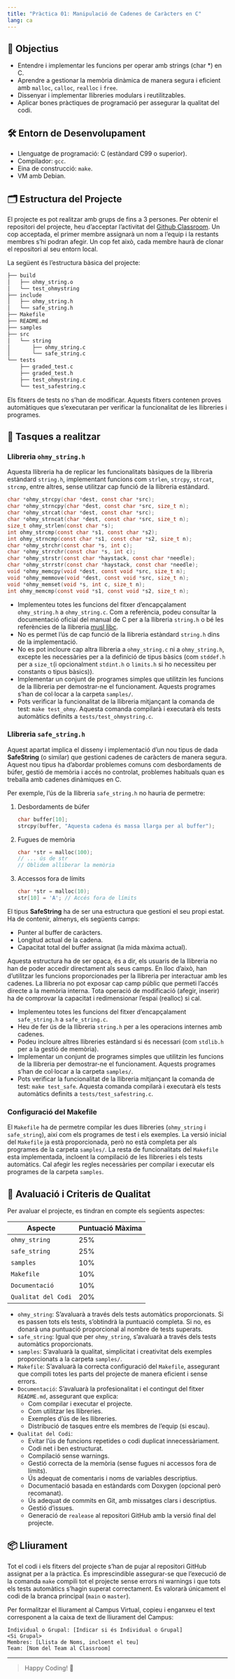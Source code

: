 ```yaml
---
title: "Pràctica 01: Manipulació de Cadenes de Caràcters en C"
lang: ca
---
```


## 🎯 Objectius

- Entendre i implementar les funcions  per operar amb strings (char *) en C.
- Aprendre a gestionar la memòria dinàmica de manera segura i eficient amb `malloc`, `calloc`, `realloc` i `free`.
- Dissenyar i implementar llibreries modulars i reutilitzables.
- Aplicar bones pràctiques de programació per assegurar la qualitat del codi.

## 🛠️ Entorn de Desenvolupament

- Llenguatge de programació: C (estàndard C99 o superior).
- Compilador: `gcc`.
- Eina de construcció: `make`.
- VM amb Debian.

## 🗂️ Estructura del Projecte

El projecte es pot realitzar amb grups de fins a 3 persones. Per obtenir el repositori del projecte, heu d'acceptar l'activitat del [Github Classroom](https://classroom.github.com/a/baHnbkQS). Un cop acceptada, el primer membre assignarà un nom a l'equip i la restants membres s'hi podran afegir. Un cop fet això, cada membre haurà de clonar el repositori al seu entorn local.

La següent és l'estructura bàsica del projecte:

```bash
├── build            
│   ├── ohmy_string.o
│   └── test_ohmystring
├── include           
│   ├── ohmy_string.h
│   └── safe_string.h
├── Makefile          
├── README.md         
├── samples           
├── src               
│   └── string
│       ├── ohmy_string.c
│       └── safe_string.c
└── tests             
    ├── graded_test.c
    ├── graded_test.h
    ├── test_ohmystring.c
    └── test_safestring.c
```

:::{.callout-important title="No modifiqueu els fitxers de tests"}
Els fitxers de tests no s'han de modificar. Aquests fitxers contenen proves automàtiques que s'executaran per verificar la funcionalitat de les llibreries i programes.
:::

## 📜 Tasques a realitzar

### Llibreria `ohmy_string.h`

Aquesta llibreria ha de replicar les funcionalitats bàsiques de la llibreria estàndard `string.h`, implementant funcions com `strlen`, `strcpy`, `strcat`, `strcmp`, entre altres, sense utilitzar cap funció de la llibreria estàndard. 

```c 
char *ohmy_strcpy(char *dest, const char *src);
char *ohmy_strncpy(char *dest, const char *src, size_t n);
char *ohmy_strcat(char *dest, const char *src);
char *ohmy_strncat(char *dest, const char *src, size_t n);
size_t ohmy_strlen(const char *s);
int ohmy_strcmp(const char *s1, const char *s2);
int ohmy_strncmp(const char *s1, const char *s2, size_t n);
char *ohmy_strchr(const char *s, int c);
char *ohmy_strrchr(const char *s, int c);
char *ohmy_strstr(const char *haystack, const char *needle);
char *ohmy_strrstr(const char *haystack, const char *needle);
void *ohmy_memcpy(void *dest, const void *src, size_t n);
void *ohmy_memmove(void *dest, const void *src, size_t n);
void *ohmy_memset(void *s, int c, size_t n);
int ohmy_memcmp(const void *s1, const void *s2, size_t n);
```

- Implementeu totes les funcions del fitxer d'encapçalament `ohmy_string.h` a `ohmy_string.c`. Com a referència, podeu consultar la documentació oficial del manual de C per a la llibreria `string.h` o bé les referències de la llibreria [musl libc](https://elixir.bootlin.com/musl/v1.2.5/source/src/string).
- No es permet l'ús de cap funció de la llibreria estàndard `string.h` dins de la implementació.
- No es pot incloure cap altra llibreria a `ohmy_string.c` ni a `ohmy_string.h`, excepte les necessàries per a la definició de tipus bàsics (com `stddef.h` per a `size_t`(i opcionalment `stdint.h` o `limits.h` si ho necessiteu per constants o tipus bàsics)).
- Implementar un conjunt de programes simples que utilitzin les funcions de la llibreria per demostrar-ne el funcionament. Aquests programes s'han de col·locar a la carpeta `samples/`.
- Pots verificar la funcionalitat de la llibreria mitjançant la comanda de test: `make test_ohmy`. Aquesta comanda compilarà i executarà els tests automàtics definits a `tests/test_ohmystring.c`. 

### Llibreria `safe_string.h`

Aquest apartat implica el disseny i implementació d'un nou tipus de dada **SafeString** (o similar) que gestioni cadenes de caràcters de manera segura. Aquest nou tipus ha d'abordar problemes comuns com desbordaments de búfer, gestió de memòria i accés no controlat, problemes habituals quan es treballa amb cadenes dinàmiques en C.

Per exemple, l'ús de la llibreria `safe_string.h` no hauria de permetre:

1. Desbordaments de búfer

    ```c
    char buffer[10];
    strcpy(buffer, "Aquesta cadena és massa llarga per al buffer");
    ```

2. Fugues de memòria

    ```c
    char *str = malloc(100);
    // ... ús de str
    // Oblidem alliberar la memòria
    ```

3. Accessos fora de límits

    ```c
    char *str = malloc(10);
    str[10] = 'A'; // Accés fora de límits
    ```

El tipus **SafeString** ha de ser una estructura que gestioni el seu propi estat. Ha de contenir, almenys, els següents camps:

- Punter al buffer de caràcters.
- Longitud actual de la cadena.
- Capacitat total del buffer assignat (la mida màxima actual).

Aquesta estructura ha de ser opaca, és a dir, els usuaris de la llibreria no han de poder accedir directament als seus camps. En lloc d'això, han d'utilitzar les funcions proporcionades per la llibreria per interactuar amb les cadenes. La llibreria no pot exposar cap camp públic que permeti l'accés directe a la memòria interna. Tota operació de modificació (afegir, inserir) ha de comprovar la capacitat i redimensionar l'espai (realloc) si cal.


- Implementeu totes les funcions del fitxer d'encapçalament `safe_string.h` a `safe_string.c`.
- Heu de fer ús de la llibreria `string.h` per a les operacions internes amb cadenes.
- Podeu incloure altres llibreries estàndard si és necessari (com `stdlib.h` per a la gestió de memòria).
- Implementar un conjunt de programes simples que utilitzin les funcions de la llibreria per demostrar-ne el funcionament. Aquests programes s'han de col·locar a la carpeta `samples/`.
- Pots verificar la funcionalitat de la llibreria mitjançant la comanda de test: `make test_safe`. Aquesta comanda compilarà i executarà els tests automàtics definits a `tests/test_safestring.c`.


### Configuració del Makefile

El `Makefile` ha de permetre compilar les dues llibreries (`ohmy_string` i `safe_string`), així com els programes de test i els exemples. La versió inicial del `Makefile` ja està proporcionada, però no està completa per als programes de la carpeta `samples/`. La resta de funcionalitats del `Makefile` esta implementada, incloent la compilació de les llibreries i els tests automàtics. Cal afegir les regles necessàries per compilar i executar els programes de la carpeta `samples`.


## 💯 Avaluació i Criteris de Qualitat

Per avaluar el projecte, es tindran en compte els següents aspectes:

| Aspecte                        | Puntuació Màxima |
|--------------------------------|------------------|
| `ohmy_string`                  | 25%              |
| `safe_string`                  | 25%              |
| `samples`                      | 10%              |
| `Makefile`                     | 10%              |
| `Documentació`                 | 10%              |
| `Qualitat del Codi`            | 20%              |

- `ohmy_string`: S'avaluarà a través dels tests automàtics proporcionats. Si es passen tots els tests, s'obtindrà la puntuació completa. Si no, es donarà una puntuació proporcional al nombre de tests superats.
- `safe_string`: Igual que per `ohmy_string`, s'avaluarà a través dels tests automàtics proporcionats.
- `samples`: S'avaluarà la qualitat, simplicitat i creativitat dels exemples proporcionats a la carpeta `samples/`.
- `Makefile`: S'avaluarà la correcta configuració del `Makefile`, assegurant que compili totes les parts del projecte de manera eficient i sense errors.
- `Documentació`: S'avaluarà la profesionalitat i el contingut del fitxer `README.md`, assegurant que explica:
  -  Com compilar i executar el projecte.
  -  Com utilitzar les llibreries.
  -  Exemples d'ús de les llibreries.
  -  Distribució de tasques entre els membres de l'equip (si escau).
- `Qualitat del Codi`: 
  - Evitar l'ús de funcions repetides o codi duplicat innecessàriament.
  - Codi net i ben estructurat.
  - Compilació sense warnings.
  - Gestió correcta de la memòria (sense fugues ni accessos fora de límits).
  - Ús adequat de comentaris i noms de variables descriptius.
  - Documentació basada en estàndards com Doxygen (opcional però recomanat).
  - Ús adequat de commits en Git, amb missatges clars i descriptius.
  - Gestió d'issues.
  - Generació de `realease` al repositori GitHub amb la versió final del projecte.


## 📦 Lliurament

Tot el codi i els fitxers del projecte s'han de pujar al repositori GitHub assignat per a la pràctica. És imprescindible assegurar-se que l'execució de la comanda `make` compili tot el projecte sense errors ni warnings i que tots els tests automàtics s'hagin superat correctament. Es valorarà únicament el codi de la branca principal (`main` o `master`). 

Per formalitzar el lliurament al Campus Virtual, copieu i enganxeu el text corresponent a la caixa de text de lliurament del Campus:

```text
Individual o Grupal: [Indicar si és Individual o Grupal]
<Si Grupal>
Membres: [Llista de Noms, incloent el teu]
Team: [Nom del Team al Classroom]
```

---
> Happy Coding! 🚀


 



